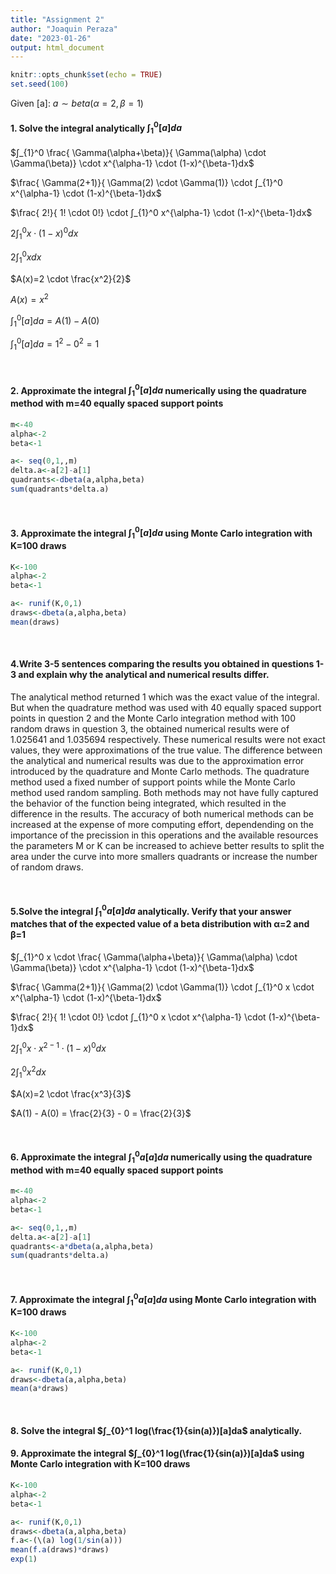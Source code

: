 ```yaml
---
title: "Assignment 2"
author: "Joaquin Peraza"
date: "2023-01-26"
output: html_document
---
```


```r
knitr::opts_chunk$set(echo = TRUE)
set.seed(100)
```
Given [a]: $a∼beta(α=2,β=1)$

#### 1. Solve the integral analytically  $∫_{1}^0[a]da$

$∫_{1}^0 \frac{ \Gamma(\alpha+\beta)}{ \Gamma(\alpha) \cdot \Gamma(\beta)} \cdot x^{\alpha-1} \cdot (1-x)^{\beta-1}dx$

$\frac{ \Gamma(2+1)}{ \Gamma(2) \cdot \Gamma(1)} \cdot ∫_{1}^0   x^{\alpha-1} \cdot (1-x)^{\beta-1}dx$

$\frac{ 2!}{ 1! \cdot 0!} \cdot ∫_{1}^0  x^{\alpha-1} \cdot (1-x)^{\beta-1}dx$

$2  ∫_{1}^0  x \cdot (1-x)^{0} dx$

$2  ∫_{1}^0x  dx$

$A(x)=2 \cdot \frac{x^2}{2}$

$A(x)= x^{2}$

$∫_{1}^0[a]da = A(1)-A(0)$

$∫_{1}^0[a]da = 1^2-0^2 = 1$

&nbsp;

#### 2. Approximate the integral $∫_{1}^0[a]da$ numerically using the quadrature method with m=40 equally spaced support points

```r
m<-40
alpha<-2
beta<-1

a<- seq(0,1,,m)
delta.a<-a[2]-a[1]
quadrants<-dbeta(a,alpha,beta)
sum(quadrants*delta.a)
```


&nbsp;

#### 3. Approximate the integral $∫_{1}^0[a]da$ using Monte Carlo integration with  K=100 draws

```r
K<-100
alpha<-2
beta<-1

a<- runif(K,0,1)
draws<-dbeta(a,alpha,beta)
mean(draws)
```

&nbsp;

#### 4.Write 3-5 sentences comparing the results you obtained in questions 1-3 and explain why the analytical and numerical results differ.

The analytical method returned 1 which was the exact value of the integral. But when the quadrature method was used with 40 equally spaced support points in question 2 and the Monte Carlo integration method with 100 random draws in question 3, the obtained numerical results were of 1.025641 and 1.035694 respectively. These numerical results were not exact values, they were approximations of the true value. The difference between the analytical and numerical results was due to the approximation error introduced by the quadrature and Monte Carlo methods. The quadrature method used a fixed number of support points while the Monte Carlo method used random sampling. Both methods may not have fully captured the behavior of the function being integrated, which resulted in the difference in the results. The accuracy of both numerical methods can be increased at the expense of more computing effort, dependending on the importance of the precission in this operations and the available resources the parameters M or K can be increased to achieve better results to split the area under the curve into more smallers quadrants or increase the number of random draws.

&nbsp;

#### 5.Solve the integral $∫_{1}^0a[a]da$ analytically. Verify that your answer matches that of the expected value of a beta distribution with  α=2 and β=1


$∫_{1}^0 x \cdot \frac{ \Gamma(\alpha+\beta)}{ \Gamma(\alpha) \cdot \Gamma(\beta)} \cdot x^{\alpha-1} \cdot (1-x)^{\beta-1}dx$

$\frac{ \Gamma(2+1)}{ \Gamma(2) \cdot \Gamma(1)} \cdot ∫_{1}^0 x \cdot x^{\alpha-1} \cdot (1-x)^{\beta-1}dx$

$\frac{ 2!}{ 1! \cdot 0!} \cdot ∫_{1}^0 x \cdot x^{\alpha-1} \cdot (1-x)^{\beta-1}dx$

$2 ∫_{1}^0 x \cdot x^{2-1} \cdot (1-x)^{0}dx$

$2 ∫_{1}^0 x^2 dx$

$A(x)=2 \cdot \frac{x^3}{3}$

$A(1) - A(0) = \frac{2}{3} - 0 = \frac{2}{3}$

&nbsp;

#### 6. Approximate the integral $∫_{1}^0a[a]da$ numerically using the quadrature method with m=40 equally spaced support points

```r
m<-40
alpha<-2
beta<-1

a<- seq(0,1,,m)
delta.a<-a[2]-a[1]
quadrants<-a*dbeta(a,alpha,beta)
sum(quadrants*delta.a)
```


&nbsp;

#### 7. Approximate the integral $∫_{1}^0a[a]da$ using Monte Carlo integration with  K=100 draws

```r
K<-100
alpha<-2
beta<-1

a<- runif(K,0,1)
draws<-dbeta(a,alpha,beta)
mean(a*draws)
```

&nbsp;


#### 8.  Solve the integral $∫_{0}^1 log(\frac{1}{sin(a)})[a]da$ analytically.  




#### 9. Approximate the integral  $∫_{0}^1 log(\frac{1}{sin(a)})[a]da$ using Monte Carlo integration with  K=100 draws

```r
K<-100
alpha<-2
beta<-1

a<- runif(K,0,1)
draws<-dbeta(a,alpha,beta)
f.a<-(\(a) log(1/sin(a)))
mean(f.a(draws)*draws)
exp(1)
```



  